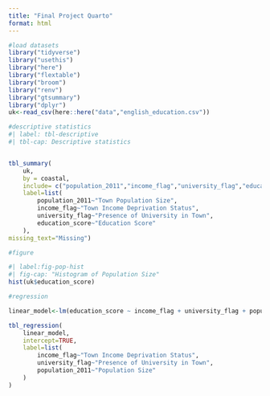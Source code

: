 ```yaml
---
title: "Final Project Quarto"
format: html
---
```


```r
#load datasets
library("tidyverse")
library("usethis")
library("here")
library("flextable")
library("broom")
library("renv")
library("gtsummary")
library("dplyr")
uk<-read_csv(here::here("data","english_education.csv"))

```

```r
#descriptive statistics
#| label: tbl-descriptive
#| tbl-cap: Descriptive statistics


tbl_summary(
	uk,
	by = coastal,
	include= c("population_2011","income_flag","university_flag","education_score"),
	label=list(
		population_2011~"Town Population Size",
		income_flag~"Town Income Deprivation Status",
		university_flag~"Presence of University in Town",
		education_score~"Education Score"
	),
missing_text="Missing")

```

```r
#figure

#| label:fig-pop-hist
#| fig-cap: "Histogram of Population Size"
hist(uk$education_score)

```


```r
#regression

linear_model<-lm(education_score ~ income_flag + university_flag + population_2011, data=uk)

tbl_regression(
	linear_model,
	intercept=TRUE,
	label=list(
		income_flag~"Town Income Deprivation Status",
		university_flag~"Presence of University in Town",
		population_2011~"Population Size"
	)
)

```

